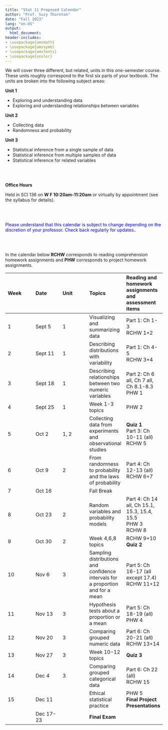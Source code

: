 ```yaml
---
title: "Stat 11 Proposed Calendar"
author: "Prof. Suzy Thornton"
date: "Fall 2023"
lang: "en-US"
output:
  html_document:
header-includes:
- \usepackage{amsmath}
- \usepackage{amssymb}
- \usepackage{amsfonts}
- \usepackage{xcolor}
---
```




We will cover three different, but related, units in this one-semester course. These units roughly correspond to the first six parts of your textbook. The units are broken into the following subject areas:


**Unit 1**

- Exploring and understanding data 
- Exploring and understanding relationships between variables 



**Unit 2**

- Collecting data 
- Randomness and probability


**Unit 3**

- Statistical inference from a single sample of data 
- Statistical inference from multiple samples of data 
- Statistical inference for related variables 

<br><br>

**Office Hours** 

Held in SCI 136 on **W F 10:20am-11:20am** or virtually by appointment (see the syllabus for details).

<br><br>

<span style="color:blue">Please understand that this calendar is subject to change depending on the discretion of your professor. Check back regularly for updates.</span>.

<br><br>

In the calendar below **RCHW** corresponds to reading comprehension homework assignments and **PHW** corresponds to project homework assignments.

|Week |Date |Unit |Topics |Reading and homework assignments and assessment items |
|:--- |:--- |:--- |:--- |:--- |
| 1 | Sept 5 | 1 | Visualizing and summarizing data | Part 1: Ch 1-3 <br> RCHW 1+2 |
| 2 | Sept 11 | 1 |  Describing distributions with variability  | Part 1: Ch 4-5 <br> RCHW 3+4  |
| 3 | Sept 18 | 1 |  Describing relationships between two numeric variables | Part 2: Ch 6 all, Ch 7 all, Ch 8.1-8.3 <br> PHW 1 |
| 4 | Sept 25 | 1   | Week 1-3 topics | PHW 2  |
| 5 | Oct 2 | 1, 2  | Collecting data from experiments and observational studies | **Quiz 1** <br> Part 3: Ch 10-11 (all)  <br> RCHW 5 |
| 6 | Oct 9 | 2 |  From randomness to probability and the laws of probability | Part 4: Ch 12-13 (all) <br> RCHW 6+7 |
| 7 | Oct 16 |  | Fall Break |   |
| 8 | Oct 23 | 2 |  Random variables and probability models | Part 4: Ch 14 all, Ch 15.1, 15.3, 15.4, 15.5 <br> PHW 3 <br> RCHW 8 |
| 9 | Oct 30 | 2 |  Week 4,6,8 topics | RCHW 9+10 <br> **Quiz 2** |
| 10 | Nov 6 | 3 | Sampling distributions and confidence intervals for a proportion and for a mean | Part 5: Ch 16-17 (all except 17.4) <br> RCHW 11+12 |
| 11 | Nov 13 | 3 | Hypothesis tests about a proportion or a mean | Part 5: Ch 18-19 (all) <br> PHW 4 |
| 12 | Nov 20 | 3 | Comparing grouped numeric data | Part 6: Ch 20-21 (all) <br> RCHW 13+14 |
| 13 | Nov 27 | 3 | Week 10-12 topics | **Quiz 3** |
| 14 | Dec 4 | 3 | Comparing grouped categorical data | Part 6: Ch 22 (all) <br> RCHW 15 |
| 15 | Dec 11 |  | Ethical statistical practice | PHW 5 <br> **Final Project Presentations** |
|  |  Dec 17-23  |  |  **Final Exam** |  |




